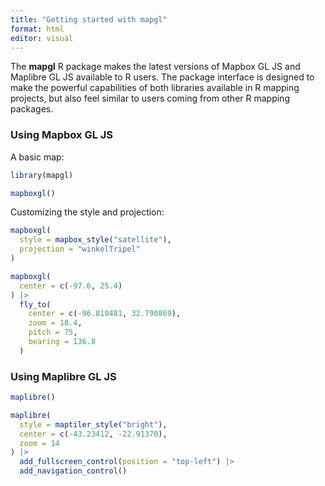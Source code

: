 ```yaml
---
title: "Getting started with mapgl"
format: html
editor: visual
---
```


The **mapgl** R package makes the latest versions of Mapbox GL JS and Maplibre GL JS available to R users. The package interface is designed to make the powerful capabilities of both libraries available in R mapping projects, but also feel similar to users coming from other R mapping packages.

### Using Mapbox GL JS

A basic map:

```r
library(mapgl)

mapboxgl()
```

Customizing the style and projection:

```r
mapboxgl(
  style = mapbox_style("satellite"),
  projection = "winkelTripel"
)
```

```r
mapboxgl(
  center = c(-97.6, 25.4)
) |> 
  fly_to(
    center = c(-96.810481, 32.790869),
    zoom = 18.4,
    pitch = 75,
    bearing = 136.8
  )
```

### Using Maplibre GL JS

```r
maplibre()
```

```r
maplibre(
  style = maptiler_style("bright"),
  center = c(-43.23412, -22.91370),
  zoom = 14
) |> 
  add_fullscreen_control(position = "top-left") |> 
  add_navigation_control()
```
